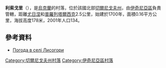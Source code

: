 {{coord|50|52|40|N|32|47|9|E|scale:100000|display=title}}

'''利索戈里'''（{{lang-uk|Лисогори}}），是[[烏克蘭|烏克蘭]]的村落，位於該國北部[[切爾尼戈夫州|切爾尼戈夫州]]，由[[伊奇尼亞區|伊奇尼亞區]]負責管轄，距離[[尤日涅_(伊奇尼亞區)|尤日涅]]和[[普羅列塔爾西克_(伊奇尼亞區)|普羅列塔爾西克]]2.5公里，始建於1700年，面積0.16平方公里，海拔高度178米，2001年人口134。

==參考資料==
* [http://weather.in.ua/ua/chernigovskaja/13467 Погода в селі Лисогори] {{Wayback|url=http://weather.in.ua/ua/chernigovskaja/13467 |date=20111220114823 }}

[[Category:切爾尼戈夫州村落|Category:切爾尼戈夫州村落]]
[[Category:伊奇尼亞區村落|Category:伊奇尼亞區村落]]


{{Chernihiv-geo-stub}}